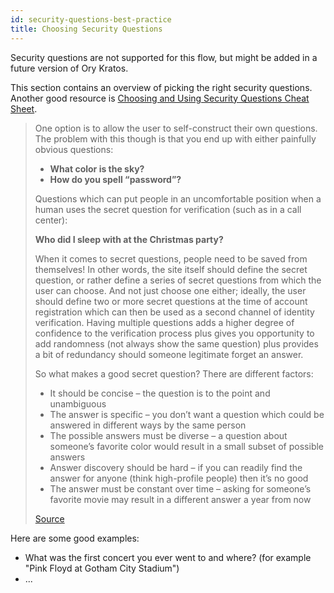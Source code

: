 ```yaml
---
id: security-questions-best-practice
title: Choosing Security Questions
---
```


Security questions are not supported for this flow, but might be added in a
future version of Ory Kratos.

This section contains an overview of picking the right security questions.
Another good resource is
[Choosing and Using Security Questions Cheat Sheet](https://cheatsheetseries.owasp.org/cheatsheets/Choosing_and_Using_Security_Questions_Cheat_Sheet.html).

> One option is to allow the user to self-construct their own questions. The
> problem with this though is that you end up with either painfully obvious
> questions:
>
> - **What color is the sky?**
> - **How do you spell “password”?**
>
> Questions which can put people in an uncomfortable position when a human uses
> the secret question for verification (such as in a call center):
>
> **Who did I sleep with at the Christmas party?**
>
> When it comes to secret questions, people need to be saved from themselves! In
> other words, the site itself should define the secret question, or rather
> define a series of secret questions from which the user can choose. And not
> just choose one either; ideally, the user should define two or more secret
> questions at the time of account registration which can then be used as a
> second channel of identity verification. Having multiple questions adds a
> higher degree of confidence to the verification process plus gives you
> opportunity to add randomness (not always show the same question) plus
> provides a bit of redundancy should someone legitimate forget an answer.
>
> So what makes a good secret question? There are different factors:
>
> - It should be concise – the question is to the point and unambiguous
> - The answer is specific – you don’t want a question which could be answered
>   in different ways by the same person
> - The possible answers must be diverse – a question about someone’s favorite
>   color would result in a small subset of possible answers
> - Answer discovery should be hard – if you can readily find the answer for
>   anyone (think high-profile people) then it’s no good
> - The answer must be constant over time – asking for someone’s favorite movie
>   may result in a different answer a year from now
>
> [Source](https://www.troyhunt.com/everything-you-ever-wanted-to-know/)

Here are some good examples:

- What was the first concert you ever went to and where? (for example "Pink
  Floyd at Gotham City Stadium")
- ...
